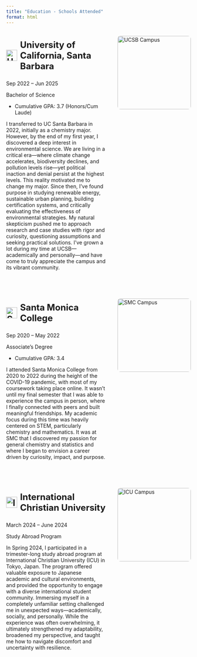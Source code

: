 ```yaml
---
title: "Education - Schools Attended"
format: html
---
```


::: gray-block
<div style="display: flex; align-items: flex-start; justify-content: space-between; gap: 2rem; margin-bottom: 3rem;">

<!-- UCSB -->
<div style="flex: 1;">
  <p style="font-size: 1.5rem; font-weight: bold; display: flex; align-items: center; gap: 0.5rem;">
    <img src="images/ucsb-logo.gif" alt="UCSB Logo" style="height: 30px;"> University of California, Santa Barbara
  </p>
  <p class="programdate">Sep 2022 – Jun 2025</p>
  <p><span class="h4">Bachelor of Science</span></p>
  <ul>
    <li>Cumulative GPA: 3.7 (Honors/Cum Laude)</li>
  </ul>
  <p> I transferred to UC Santa Barbara in 2022, initially as a chemistry major. However, by the end of my first year, I discovered a deep interest in environmental science. We are living in a critical era—where climate change accelerates, biodiversity declines, and pollution levels rise—yet political inaction and denial persist at the highest levels. This reality motivated me to change my major. Since then, I’ve found purpose in studying renewable energy, sustainable urban planning, building certification systems, and critically evaluating the effectiveness of environmental strategies. My natural skepticism pushed me to approach research and case studies with rigor and curiosity, questioning assumptions and seeking practical solutions. I've grown a lot during my time at UCSB—academically and personally—and have come to truly appreciate the campus and its vibrant community.</p>
</div>

<div style="flex-shrink: 0;">
  <img src="images/ucsb-campus.jpg" alt="UCSB Campus" style="height: 200px; border-radius: 8px;">
</div>

</div>
:::

::: gray-block
<div style="display: flex; align-items: flex-start; justify-content: space-between; gap: 2rem; margin-bottom: 3rem;">

<!-- SMC -->
<div style="flex: 1;">
  <p style="font-size: 1.5rem; font-weight: bold; display: flex; align-items: center; gap: 0.5rem;">
    <img src="images/smc-logo.jpg" alt="SMC Logo" style="height: 30px;"> Santa Monica College
  </p>
  <p class="programdate">Sep 2020 – May 2022</p>
  <p><span class="h4">Associate's Degree</span></p>
  <ul>
    <li>Cumulative GPA: 3.4</li>
  </ul>
  <p> I attended Santa Monica College from 2020 to 2022 during the height of the COVID-19 pandemic, with most of my coursework taking place online. It wasn’t until my final semester that I was able to experience the campus in person, where I finally connected with peers and built meaningful friendships. My academic focus during this time was heavily centered on STEM, particularly chemistry and mathematics. It was at SMC that I discovered my passion for general chemistry and statistics and where I began to envision a career driven by curiosity, impact, and purpose. </p>
</div>

<div style="flex-shrink: 0;">
  <img src="images/smc-campus.jpg" alt="SMC Campus" style="height: 200px; border-radius: 8px;">
</div>

</div>
:::

::: gray-block
<div style="display: flex; align-items: flex-start; justify-content: space-between; gap: 2rem; margin-bottom: 3rem;">

<!-- ICU -->
<div style="flex: 1;">
  <p style="font-size: 1.5rem; font-weight: bold; display: flex; align-items: center; gap: 0.5rem;">
    <img src="images/icu-logo.jpg" alt="ICU Logo" style="height: 30px;"> International Christian University
  </p>
  <p class="programdate">March 2024 – June 2024</p>
  <p><span class="h4">Study Abroad Program</span></p>
  <p> In Spring 2024, I participated in a trimester-long study abroad program at International Christian University (ICU) in Tokyo, Japan. The program offered valuable exposure to Japanese academic and cultural environments, and provided the opportunity to engage with a diverse international student community. Immersing myself in a completely unfamiliar setting challenged me in unexpected ways—academically, socially, and personally. While the experience was often overwhelming, it ultimately strengthened my adaptability, broadened my perspective, and taught me how to navigate discomfort and uncertainty with resilience.</p>
</div>

<div style="flex-shrink: 0;">
  <img src="images/icu-campus.jpg" alt="ICU Campus" style="height: 200px; border-radius: 8px;">
</div>

</div>
:::